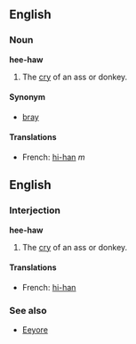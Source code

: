 ==English==
===Noun===
'''hee-haw'''

#The [[cry]] of an ass or donkey. 

====Synonym====
*[[bray]]

====Translations====
*French: [[hi-han]] ''m''

==English==
===Interjection===
'''hee-haw'''

#The [[cry]] of an ass or donkey.

====Translations====
*French: [[hi-han]]

===See also===
*[[Eeyore]]